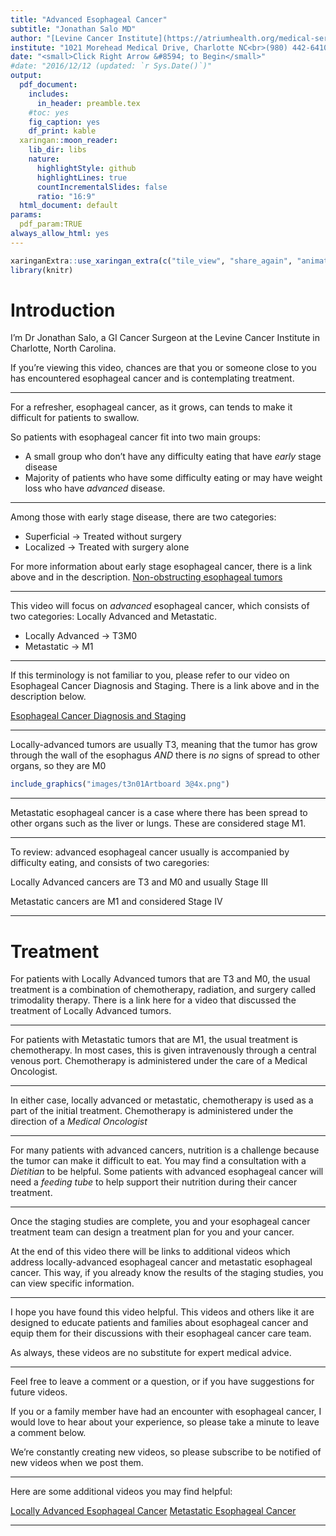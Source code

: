 ```yaml
---
title: "Advanced Esophageal Cancer"
subtitle: "Jonathan Salo MD"
author: "[Levine Cancer Institute](https://atriumhealth.org/medical-services/specialty-care/cancer-care/esophageal-cancer/meet-the-team#)"
institute: "1021 Morehead Medical Drive, Charlotte NC<br>(980) 442-6410"
date: "<small>Click Right Arrow &#8594; to Begin</small>"
#date: "2016/12/12 (updated: `r Sys.Date()`)"
output:
  pdf_document:
    includes:
      in_header: preamble.tex
    #toc: yes
    fig_caption: yes
    df_print: kable
  xaringan::moon_reader:
    lib_dir: libs
    nature:
      highlightStyle: github
      highlightLines: true
      countIncrementalSlides: false
      ratio: "16:9"
  html_document: default
params: 
  pdf_param:TRUE
always_allow_html: yes     
---
```

<style type="text/css">
.remark-slide-content {
    font-size: 44px;
    padding: 1em 4em 1em 4em;
}


.title-slide h1:nth-of-type(1) {
}
.title-slide h2:nth-of-type(1) {
}
.title-slide a:nth-of-type(1) {
    color: #99ccff ;
    text-decoration: underline;
}

</style>
<!--- --->
<!--- --->
```r
xaringanExtra::use_xaringan_extra(c("tile_view", "share_again", "animate_css", "tachyons","fit_screen","broadcast","scribble"))
library(knitr)

```
# Introduction

I’m Dr Jonathan Salo,  a GI Cancer Surgeon at the Levine Cancer Institute in Charlotte, North Carolina.

If you're viewing this video, chances are that you or someone close to you has encountered esophageal cancer and is contemplating treatment.

---

For a refresher, esophageal cancer, as it grows, can tends to make it difficult for patients to swallow.

So patients with esophageal cancer fit into two main groups:

- A small group who don't have any difficulty eating that have *early* stage disease
- Majority of patients who have some difficulty eating or may have weight loss who have *advanced* disease.

---

Among those with early stage disease, there are two categories: 

- Superficial -> Treated without surgery
- Localized -> Treated with surgery alone

For more information about early stage esophageal cancer, there is a link above and in the description. [Non-obstructing esophageal tumors](06-Eso_Early.html)

---

This video will focus on *advanced* esophageal cancer, which consists of two categories: Locally Advanced and Metastatic.

- Locally Advanced -> T3M0
- Metastatic -> M1

---


If this terminology is not familiar to you, please refer to our video on Esophageal Cancer Diagnosis and Staging. There is a link above and in the description below.

[Esophageal Cancer Diagnosis and Staging](02_Eso_Dx_Staging.html)

---

Locally-advanced tumors are usually T3, meaning that the tumor has grow through the wall of the esophagus *AND* there is *no* signs of spread to other organs, so they are M0
```r
include_graphics("images/t3n01Artboard 3@4x.png")
```
---

Metastatic esophageal cancer is a case where there has been spread to other organs such as the liver or lungs.  These are considered stage M1.


---

To review: advanced esophageal cancer usually is accompanied by difficulty eating, and consists of two caregories:

Locally Advanced cancers are T3 and M0 and usually Stage III

Metastatic cancers are M1 and considered Stage IV


---


# Treatment

For patients with Locally Advanced tumors that are T3 and M0, the usual treatment is a combination of chemotherapy, radiation, and surgery called trimodality therapy.  There is a link here for a video that discussed the treatment of Locally Advanced tumors.


---

For patients with Metastatic tumors that are M1, the usual treatment is chemotherapy.  In most cases, this is given intravenously through a central venous port.  Chemotherapy is administered under the care of a Medical Oncologist.

---

In either case, locally advanced or metastatic, chemotherapy is used as a part of the initial treatment. Chemotherapy is administered under the direction of a *Medical Oncologist*

---

For many patients with advanced cancers, nutrition is a challenge because the tumor can make it difficult to eat. You may find a consultation with a *Dietitian* to be helpful. Some patients with advanced esophageal cancer will need a *feeding tube* to help support their nutrition during their cancer treatment. 

---

Once the staging studies are complete, you and your esophageal cancer treatment team can design a treatment plan for you and your cancer.

At the end of this video there will be links to additional videos which address locally-advanced esophageal cancer and metastatic esophageal cancer. This way, if you already know the results of the staging studies, you can view specific information.

---

I hope you have found this video helpful. This videos and others like it are designed to educate patients and families about esophageal cancer and equip them for their discussions with their esophageal cancer care team. 

As always, these videos are no substitute for expert medical advice. 

---

Feel free to leave a comment or a question, or if you have suggestions for future videos.

If you or a family member have had an encounter with esophageal cancer, I would love to hear about your experience, so please take a minute to leave a comment below. 

We're constantly creating new videos, so please subscribe to be notified of new videos when we post them.

---

Here are some additional videos you may find helpful:

[Locally Advanced Esophageal Cancer](14-Eso_Locally_Advanced.html)
[Metastatic Esophageal Cancer](16-Eso_Metastatic.html)

---
